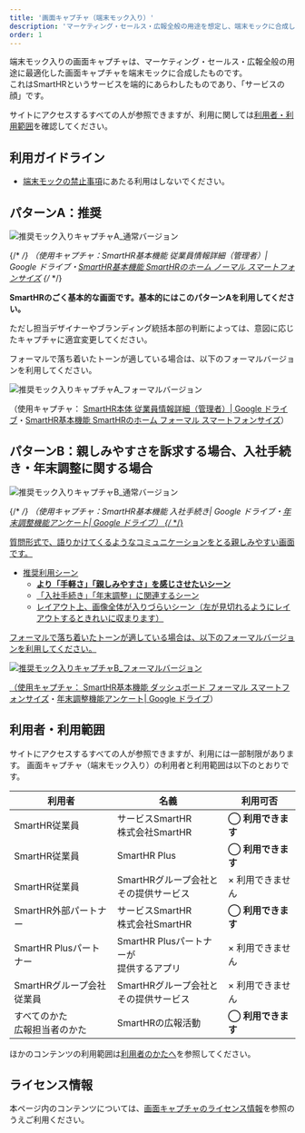 ```yaml
---
title: '画面キャプチャ（端末モック入り）'
description: 'マーケティング・セールス・広報全般の用途を想定し、端末モックに合成した画面キャプチャです。'
order: 1
---
```


端末モック入りの画面キャプチャは、マーケティング・セールス・広報全般の用途に最適化した画面キャプチャを端末モックに合成したものです。  
これはSmartHRというサービスを端的にあらわしたものであり、「サービスの顔」です。  

サイトにアクセスするすべての人が参照できますが、利用に関しては[利用者・利用範囲](#h2-3)を確認してください。

## 利用ガイドライン
- [端末モックの禁止事項](/communication/mock/#h2-1)にあたる利用はしないでください。

## パターンA：推奨

![推奨モック入りキャプチャA_通常バージョン](./images/service_capture_in_mock/a_capture_in_mock_nomal.png)

{/* <!-- textlint-disable --> */}
（使用キャプチャ：<CustomLink href="https://drive.google.com/file/d/1RJrO7SD3KuZv9BXDSjziEvAmKaTjN5y9/view?usp=sharing" target="_blank" rel="noreferrer">SmartHR基本機能 従業員情報詳細（管理者）| Google ドライブ</CustomLink>・[SmartHR基本機能 SmartHRのホーム ノーマル スマートフォンサイズ](/communication/capture/capture-product/#h4-0)
{/* <!-- textlint-enable --> */}

**SmartHRのごく基本的な画面です。基本的にはこのパターンAを利用してください。**

ただし担当デザイナーやブランディング統括本部の判断によっては、意図に応じたキャプチャに適宜変更してください。

フォーマルで落ち着いたトーンが適している場合は、以下のフォーマルバージョンを利用してください。

![推奨モック入りキャプチャA_フォーマルバージョン](./images/service_capture_in_mock/a_capture_in_mock_formal.png)

（使用キャプチャ： [SmartHR本体 従業員情報詳細（管理者）| Google ドライブ](https://drive.google.com/file/d/19uQjGuWzZZLJseqUYtpjITTe2ocl5FO6/view?usp=sharing)・[SmartHR基本機能 SmartHRのホーム フォーマル スマートフォンサイズ](/communication/capture/capture-product/#h4-1)）

## パターンB：親しみやすさを訴求する場合、入社手続き・年末調整に関する場合

![推奨モック入りキャプチャB_通常バージョン](./images/service_capture_in_mock/b_capture_in_mock_nomal.png)

{/* <!-- textlint-disable --> */}
（使用キャプチャ：<CustomLink href="https://drive.google.com/file/d/1hAy4bWT5Vz7cCdHYfBgnyAeMkKHh9DUv/view?usp=sharing" target="_blank" rel="noreferrer">SmartHR基本機能 入社手続き| Google ドライブ</a>・<a href="https://drive.google.com/file/d/1rJKDtSlfg_-oGpUFe5bI19WFLw1cowo6/view?usp=sharing" target="_blank" rel="noreferrer">年末調整機能アンケート| Google ドライブ</CustomLink>）
{/* <!-- textlint-enable --> */}

質問形式で、語りかけてくるようなコミュニケーションをとる親しみやすい画面です。

- 推奨利用シーン
    - **より「手軽さ」「親しみやすさ」を感じさせたいシーン**
    - 「入社手続き」「年末調整」に関連するシーン
    - レイアウト上、画像全体が入りづらいシーン（左が見切れるようにレイアウトするときれいに収まります）

フォーマルで落ち着いたトーンが適している場合は、以下のフォーマルバージョンを利用してください。

![推奨モック入りキャプチャB_フォーマルバージョン](./images/service_capture_in_mock/b_capture_in_mock_formal.png)

（使用キャプチャ： [SmartHR基本機能 ダッシュボード フォーマル スマートフォンサイズ](https://smarthr.design/communication/capture/capture-product/#h4-1)・[年末調整機能アンケート| Google ドライブ](https://drive.google.com/file/d/1rJKDtSlfg_-oGpUFe5bI19WFLw1cowo6/view?usp=sharing)）


## 利用者・利用範囲

サイトにアクセスするすべての人が参照できますが、利用には一部制限があります。
画面キャプチャ（端末モック入り）の利用者と利用範囲は以下のとおりです。

  <table>
    <thead>
      <tr>
        <th>利用者</th>
        <th>名義</th>
        <th>利用可否</th>
      </tr>
    </thead>
    <tbody>
      <tr>
        <td>SmartHR従業員</td>
        <td>サービスSmartHR<br/>株式会社SmartHR</td>
        <td><strong>◯ 利用できます</strong></td>
      </tr>
      <tr>
        <td>SmartHR従業員</td>
        <td>SmartHR Plus</td>
        <td><strong>◯ 利用できます</strong></td>
      </tr>
      <tr>
        <td>SmartHR従業員</td>
        <td>SmartHRグループ会社と<br/>その提供サービス</td>
        <td>× 利用できません</td>
      </tr>
      <tr>
        <td>SmartHR外部パートナー</td>
        <td>サービスSmartHR<br/>株式会社SmartHR</td>
        <td><strong>◯ 利用できます</strong></td>
      </tr>
      <tr>
        <td>SmartHR Plusパートナー</td>
        <td>SmartHR Plusパートナーが<br/>提供するアプリ</td>
        <td>× 利用できません</td>
      </tr>
      <tr>
        <td>SmartHRグループ会社<br/>従業員</td>
        <td>SmartHRグループ会社と<br/>その提供サービス</td>
        <td>× 利用できません</td>
      </tr>
      <tr>
        <td>すべてのかた<br/>広報担当者のかた</td>
        <td>SmartHRの広報活動</td>
        <td><strong>◯ 利用できます</strong></td>
      </tr>
    </tbody>
  </table>

ほかのコンテンツの利用範囲は[利用者のかたへ](/introduction/user/)を参照してください。


## ライセンス情報
本ページ内のコンテンツについては、[画面キャプチャのライセンス情報](/communication/capture/#h2-2)を参照のうえご利用ください。
